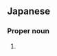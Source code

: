 ==Japanese==
{{ja-kanjitab|た|い|なか|yomi=k}}

===Proper noun===
{{ja-pos|たいなか|proper}}

# {{surname|lang=ja|sort=たいなか}}